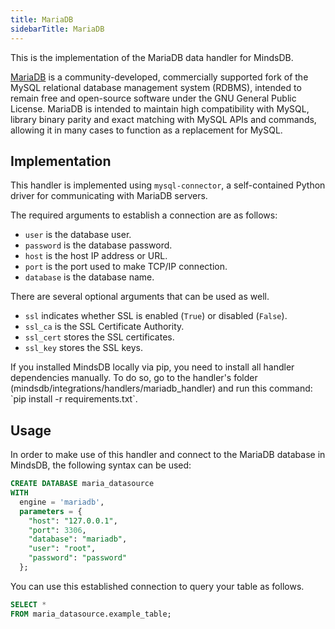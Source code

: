 ```yaml
---
title: MariaDB
sidebarTitle: MariaDB
---
```


This is the implementation of the MariaDB data handler for MindsDB.

[MariaDB](https://mariadb.org/documentation/) is a community-developed, commercially supported fork of the MySQL relational database management system (RDBMS), intended to remain free and open-source software under the GNU General Public License. MariaDB is intended to maintain high compatibility with MySQL, library binary parity and exact matching with MySQL APIs and commands, allowing it in many cases to function as a replacement for MySQL.

## Implementation

This handler is implemented using `mysql-connector`, a self-contained Python driver for communicating with MariaDB servers.

The required arguments to establish a connection are as follows:

* `user` is the database user.
* `password` is the database password.
* `host` is the host IP address or URL.
* `port` is the port used to make TCP/IP connection.
* `database` is the database name.

There are several optional arguments that can be used as well.

* `ssl` indicates whether SSL is enabled (`True`) or disabled (`False`).
* `ssl_ca` is the SSL Certificate Authority.
* `ssl_cert` stores the SSL certificates.
* `ssl_key` stores the SSL keys.

<Tip>
If you installed MindsDB locally via pip, you need to install all handler dependencies manually. To do so, go to the handler's folder (mindsdb/integrations/handlers/mariadb_handler) and run this command: `pip install -r requirements.txt`.
</Tip>

## Usage

In order to make use of this handler and connect to the MariaDB database in MindsDB, the following syntax can be used:

```sql
CREATE DATABASE maria_datasource
WITH
  engine = 'mariadb',
  parameters = {
    "host": "127.0.0.1",
    "port": 3306,
    "database": "mariadb",
    "user": "root",
    "password": "password"
  };
```

You can use this established connection to query your table as follows.

```sql
SELECT *
FROM maria_datasource.example_table;
```
